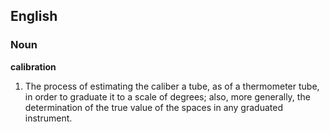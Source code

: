 ==English==

===Noun===

'''calibration'''

#The process of estimating the caliber a tube, as of a thermometer tube, in order to graduate it to a scale of degrees; also, more generally, the determination of the true value of the spaces in any graduated instrument.